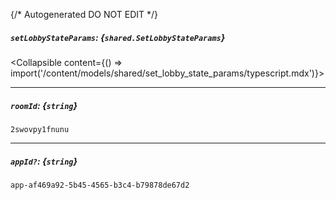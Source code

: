 {/* Autogenerated DO NOT EDIT  */}

##### `setLobbyStateParams`: *{`shared.SetLobbyStateParams`}*
<Collapsible content={() => import('/content/models/shared/set_lobby_state_params/typescript.mdx')}>
</Collapsible>

---
##### `roomId`: *{`string`}*
`2swovpy1fnunu`

---
##### `appId?`: *{`string`}*
`app-af469a92-5b45-4565-b3c4-b79878de67d2`

